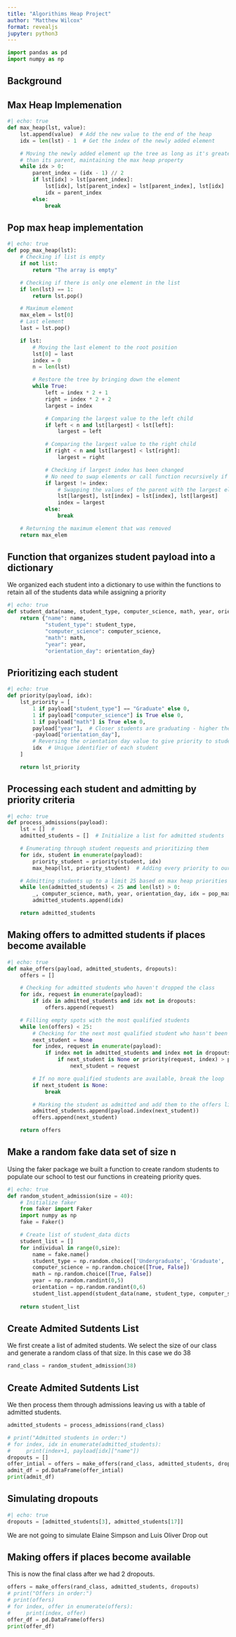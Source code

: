 ```yaml
---
title: "Algorithims Heap Project"
author: "Matthew Wilcox"
format: revealjs
jupyter: python3
---
```

```python
import pandas as pd
import numpy as np
```
## Background

## Max Heap Implemenation

```python
#| echo: true
def max_heap(lst, value):
    lst.append(value)  # Add the new value to the end of the heap
    idx = len(lst) - 1  # Get the index of the newly added element

    # Moving the newly added element up the tree as long as it's greater
    # than its parent, maintaining the max heap property
    while idx > 0:
        parent_index = (idx - 1) // 2
        if lst[idx] > lst[parent_index]:
            lst[idx], lst[parent_index] = lst[parent_index], lst[idx]
            idx = parent_index
        else:
            break
```



## Pop max heap implementation
```python
#| echo: true
def pop_max_heap(lst):
    # Checking if list is empty
    if not list:
        return "The array is empty"

    # Checking if there is only one element in the list
    if len(lst) == 1:
        return lst.pop()

    # Maximum element
    max_elem = lst[0]
    # Last element
    last = lst.pop()

    if lst:
        # Moving the last element to the root position
        lst[0] = last
        index = 0
        n = len(lst)

        # Restore the tree by bringing down the element
        while True:
            left = index * 2 + 1
            right = index * 2 + 2
            largest = index

            # Comparing the largest value to the left child
            if left < n and lst[largest] < lst[left]:
                largest = left

            # Comparing the largest value to the right child
            if right < n and lst[largest] < lst[right]:
                largest = right

            # Checking if largest index has been changed
            # No need to swap elements or call function recursively if largest element was not changed
            if largest != index:
                # Swapping the values of the parent with the largest element
                lst[largest], lst[index] = lst[index], lst[largest]
                index = largest
            else:
                break

    # Returning the maximum element that was removed
    return max_elem
```

## Function that organizes student payload into a dictionary

We organized each student into a dictionary to use within the functions to retain all of the students data while assigning a priority
```python
#| echo: true
def student_data(name, student_type, computer_science, math, year, orientation_day):
    return {"name": name,
            "student_type": student_type,
            "computer_science": computer_science,
            "math": math,
            "year": year,
            "orientation_day": orientation_day}
```

## Prioritizing each student
```python
#| echo: true
def priority(payload, idx):
    lst_priority = [
        1 if payload["student_type"] == "Graduate" else 0,
        1 if payload["computer_science"] is True else 0,
        1 if payload["math"] is True else 0,
        payload["year"],  # Closer students are graduating - higher the priority
        -payload["orientation_day"],
        # Reversing the orientation day value to give priority to students that register earlier
        idx  # Unique identifier of each student
    ]

    return lst_priority
```

## Processing each student and admitting by priority criteria
```python
#| echo: true
def process_admissions(payload):
    lst = []  #
    admitted_students = []  # Initialize a list for admitted students

    # Enumerating through student requests and prioritizing them
    for idx, student in enumerate(payload):
        priority_student = priority(student, idx)
        max_heap(lst, priority_student)  # Adding every priority to our max heap

    # Admitting students up to a limit 25 based on max heap priorities
    while len(admitted_students) < 25 and len(lst) > 0:
        _, computer_science, math, year, orientation_day, idx = pop_max_heap(lst)
        admitted_students.append(idx)

    return admitted_students
```

## Making offers to admitted students if places become available
```python
#| echo: true
def make_offers(payload, admitted_students, dropouts):
    offers = []

    # Checking for admitted students who haven't dropped the class
    for idx, request in enumerate(payload):
        if idx in admitted_students and idx not in dropouts:
            offers.append(request)

    # Filling empty spots with the most qualified students
    while len(offers) < 25:
        # Checking for the next most qualified student who hasn't been previously admitted
        next_student = None
        for index, request in enumerate(payload):
            if index not in admitted_students and index not in dropouts:
                if next_student is None or priority(request, index) > priority(next_student, index):
                    next_student = request

        # If no more qualified students are available, break the loop
        if next_student is None:
            break

        # Marking the student as admitted and add them to the offers list
        admitted_students.append(payload.index(next_student))
        offers.append(next_student)

    return offers
```

## Make a random fake data set of size n

Using the faker package we built a function to create random students to populate our school to test our functions in createing priority ques. 

```python
#| echo: true
def random_student_admission(size = 40):
    # Initialize faker
    from faker import Faker
    import numpy as np
    fake = Faker()

    # Create list of student_data dicts
    student_list = []
    for individual in range(0,size):
        name = fake.name()
        student_type = np.random.choice(['Undergraduate', 'Graduate', 'Auditor'])
        computer_science = np.random.choice([True, False])
        math = np.random.choice([True, False])
        year = np.random.randint(0,5)
        orientation = np.random.randint(0,6)
        student_list.append(student_data(name, student_type, computer_science, math, year, orientation))
    
    return student_list
```

## Create Admited Sutdents List 

We first create a list of admited students. We select the size of our class and generate a random class of that size. In this case we do 38

```python
rand_class = random_student_admission(38)
```

## Create Admited Sutdents List 
We then process them through admissions leaving us with a table of admitted students.
```python
admitted_students = process_admissions(rand_class)

# print("Admitted students in order:")
# for index, idx in enumerate(admitted_students):
#     print(index+1, payload[idx]["name"])
dropouts = []
offer_intial = offers = make_offers(rand_class, admitted_students, dropouts)
admit_df = pd.DataFrame(offer_intial)
print(admit_df)

```

## Simulating dropouts
```python
#| echo: true
dropouts = [admitted_students[3], admitted_students[17]]
```
We are not going to simulate Elaine Simpson and Luis Oliver Drop out

## Making offers if places become available

This is now the final class after we had 2 dropouts. 
```python
offers = make_offers(rand_class, admitted_students, dropouts)
# print("Offers in order:")
# print(offers)
# for index, offer in enumerate(offers):
#     print(index, offer)
offer_df = pd.DataFrame(offers)
print(offer_df)
```
